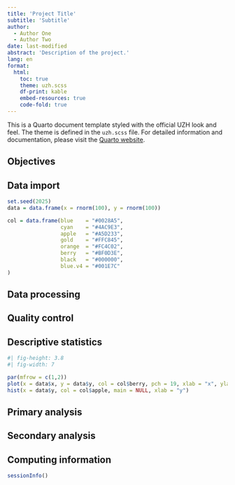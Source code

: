```yaml
---
title: 'Project Title'
subtitle: 'Subtitle'
author: 
  - Author One
  - Author Two
date: last-modified
abstract: 'Description of the project.'
lang: en
format:
  html:
    toc: true
    theme: uzh.scss
    df-print: kable
    embed-resources: true
    code-fold: true
---
```


::: {.callout-tip appearance="simple"}
This is a Quarto document template styled with the official UZH look and feel. The theme is defined in the `uzh.scss` file. For detailed information and documentation, please visit the [Quarto website](https://quarto.org/).
:::

## Objectives

## Data import

```r
set.seed(2025)
data = data.frame(x = rnorm(100), y = rnorm(100))
```

```r
col = data.frame(blue    = "#0028A5",
                 cyan    = "#4AC9E3",
                 apple   = "#A5D233",
                 gold    = "#FFC845",
                 orange  = "#FC4C02",
                 berry   = "#BF0D3E",
                 black   = "#000000",
                 blue.v4 = "#001E7C"
)
```

## Data processing

## Quality control

## Descriptive statistics

```r
#| fig-height: 3.8
#| fig-width: 7

par(mfrow = c(1,2))
plot(x = data$x, y = data$y, col = col$berry, pch = 19, xlab = "x", ylab = "y")
hist(x = data$y, col = col$apple, main = NULL, xlab = "y")
```

## Primary analysis

## Secondary analysis

## Computing information

```r
sessionInfo()
```

